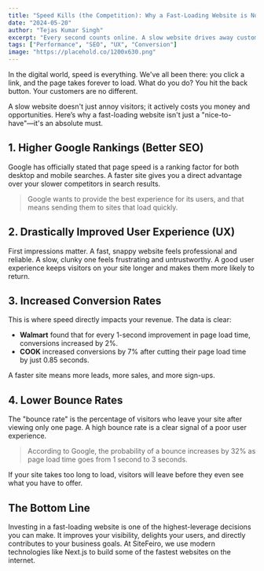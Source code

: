 ```yaml
---
title: "Speed Kills (the Competition): Why a Fast-Loading Website is Non-Negotiable"
date: "2024-05-20"
author: "Tejas Kumar Singh"
excerpt: "Every second counts online. A slow website drives away customers and hurts your Google ranking. Learn why site speed is critical and how it impacts your bottom line."
tags: ["Performance", "SEO", "UX", "Conversion"]
image: "https://placehold.co/1200x630.png"
---
```


In the digital world, speed is everything. We've all been there: you click a link, and the page takes forever to load. What do you do? You hit the back button. Your customers are no different.

A slow website doesn't just annoy visitors; it actively costs you money and opportunities. Here’s why a fast-loading website isn't just a "nice-to-have"—it's an absolute must.

<WebSpeedIllustration />

## 1. Higher Google Rankings (Better SEO)

Google has officially stated that page speed is a ranking factor for both desktop and mobile searches. A faster site gives you a direct advantage over your slower competitors in search results.

> Google wants to provide the best experience for its users, and that means sending them to sites that load quickly.

## 2. Drastically Improved User Experience (UX)

First impressions matter. A fast, snappy website feels professional and reliable. A slow, clunky one feels frustrating and untrustworthy. A good user experience keeps visitors on your site longer and makes them more likely to return.

## 3. Increased Conversion Rates

This is where speed directly impacts your revenue. The data is clear:

- **Walmart** found that for every 1-second improvement in page load time, conversions increased by 2%.
- **COOK** increased conversions by 7% after cutting their page load time by just 0.85 seconds.

A faster site means more leads, more sales, and more sign-ups.

## 4. Lower Bounce Rates

The "bounce rate" is the percentage of visitors who leave your site after viewing only one page. A high bounce rate is a clear signal of a poor user experience.

> According to Google, the probability of a bounce increases by 32% as page load time goes from 1 second to 3 seconds.

If your site takes too long to load, visitors will leave before they even see what you have to offer.

## The Bottom Line

Investing in a fast-loading website is one of the highest-leverage decisions you can make. It improves your visibility, delights your users, and directly contributes to your business goals. At SiteFeiro, we use modern technologies like Next.js to build some of the fastest websites on the internet.
